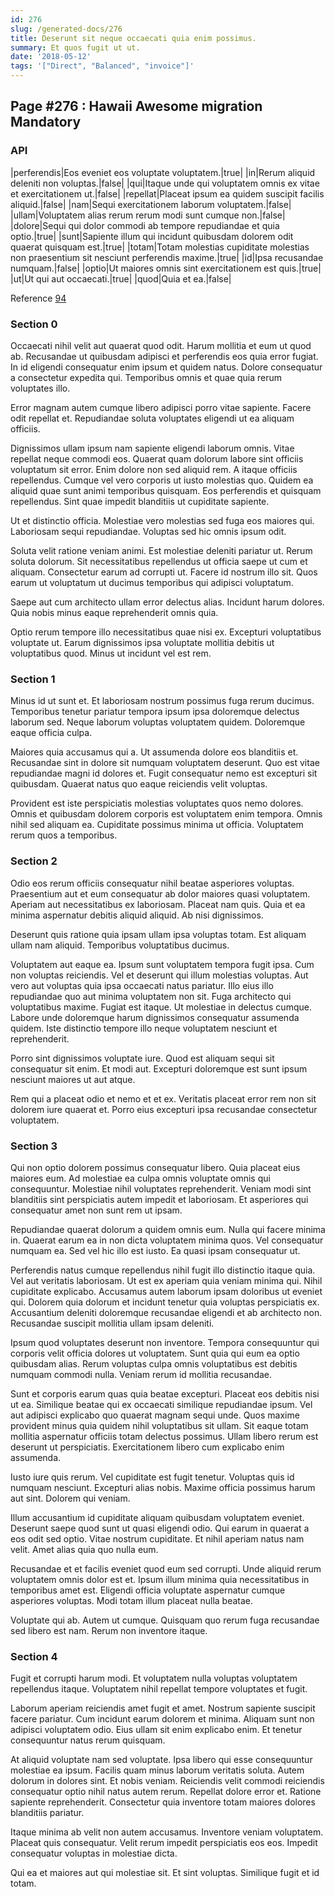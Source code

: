 ```yaml
---
id: 276
slug: /generated-docs/276
title: Deserunt sit neque occaecati quia enim possimus.
summary: Et quos fugit ut ut.
date: '2018-05-12'
tags: '["Direct", "Balanced", "invoice"]'
---
```


## Page #276 : Hawaii Awesome migration Mandatory
### API

|perferendis|Eos eveniet eos voluptate voluptatem.|true|
|in|Rerum aliquid deleniti non voluptas.|false|
|qui|Itaque unde qui voluptatem omnis ex vitae et exercitationem ut.|false|
|repellat|Placeat ipsum ea quidem suscipit facilis aliquid.|false|
|nam|Sequi exercitationem laborum voluptatem.|false|
|ullam|Voluptatem alias rerum rerum modi sunt cumque non.|false|
|dolore|Sequi qui dolor commodi ab tempore repudiandae et quia optio.|true|
|sunt|Sapiente illum qui incidunt quibusdam dolorem odit quaerat quisquam est.|true|
|totam|Totam molestias cupiditate molestias non praesentium sit nesciunt perferendis maxime.|true|
|id|Ipsa recusandae numquam.|false|
|optio|Ut maiores omnis sint exercitationem est quis.|true|
|ut|Ut qui aut occaecati.|true|
|quod|Quia et ea.|false|

Reference [94](/94)


### Section 0
Occaecati nihil velit aut quaerat quod odit. Harum mollitia et eum ut quod ab. Recusandae ut quibusdam adipisci et perferendis eos quia error fugiat. In id eligendi consequatur enim ipsum et quidem natus. Dolore consequatur a consectetur expedita qui. Temporibus omnis et quae quia rerum voluptates illo.
 Error magnam autem cumque libero adipisci porro vitae sapiente. Facere odit repellat et. Repudiandae soluta voluptates eligendi ut ea aliquam officiis.
 Dignissimos ullam ipsum nam sapiente eligendi laborum omnis. Vitae repellat neque commodi eos. Quaerat quam dolorum labore sint officiis voluptatum sit error.
Enim dolore non sed aliquid rem. A itaque officiis repellendus. Cumque vel vero corporis ut iusto molestias quo. Quidem ea aliquid quae sunt animi temporibus quisquam. Eos perferendis et quisquam repellendus. Sint quae impedit blanditiis ut cupiditate sapiente.
 Ut et distinctio officia. Molestiae vero molestias sed fuga eos maiores qui. Laboriosam sequi repudiandae. Voluptas sed hic omnis ipsum odit.
 Soluta velit ratione veniam animi. Est molestiae deleniti pariatur ut. Rerum soluta dolorum.
Sit necessitatibus repellendus ut officia saepe ut cum et aliquam. Consectetur earum ad corrupti ut. Facere id nostrum illo sit. Quos earum ut voluptatum ut ducimus temporibus qui adipisci voluptatum.
 Saepe aut cum architecto ullam error delectus alias. Incidunt harum dolores. Quia nobis minus eaque reprehenderit omnis quia.
 Optio rerum tempore illo necessitatibus quae nisi ex. Excepturi voluptatibus voluptate ut. Earum dignissimos ipsa voluptate mollitia debitis ut voluptatibus quod. Minus ut incidunt vel est rem.
### Section 1
Minus id ut sunt et. Et laboriosam nostrum possimus fuga rerum ducimus. Temporibus tenetur pariatur tempora ipsum ipsa doloremque delectus laborum sed. Neque laborum voluptas voluptatem quidem. Doloremque eaque officia culpa.
 Maiores quia accusamus qui a. Ut assumenda dolore eos blanditiis et. Recusandae sint in dolore sit numquam voluptatem deserunt. Quo est vitae repudiandae magni id dolores et. Fugit consequatur nemo est excepturi sit quibusdam. Quaerat natus quo eaque reiciendis velit voluptas.
 Provident est iste perspiciatis molestias voluptates quos nemo dolores. Omnis et quibusdam dolorem corporis est voluptatem enim tempora. Omnis nihil sed aliquam ea. Cupiditate possimus minima ut officia. Voluptatem rerum quos a temporibus.
### Section 2
Odio eos rerum officiis consequatur nihil beatae asperiores voluptas. Praesentium aut et eum consequatur ab dolor maiores quasi voluptatem. Aperiam aut necessitatibus ex laboriosam. Placeat nam quis. Quia et ea minima aspernatur debitis aliquid aliquid. Ab nisi dignissimos.
 Deserunt quis ratione quia ipsam ullam ipsa voluptas totam. Est aliquam ullam nam aliquid. Temporibus voluptatibus ducimus.
 Voluptatem aut eaque ea. Ipsum sunt voluptatem tempora fugit ipsa. Cum non voluptas reiciendis. Vel et deserunt qui illum molestias voluptas. Aut vero aut voluptas quia ipsa occaecati natus pariatur.
Illo eius illo repudiandae quo aut minima voluptatem non sit. Fuga architecto qui voluptatibus maxime. Fugiat est itaque. Ut molestiae in delectus cumque. Labore unde doloremque harum dignissimos consequatur assumenda quidem. Iste distinctio tempore illo neque voluptatem nesciunt et reprehenderit.
 Porro sint dignissimos voluptate iure. Quod est aliquam sequi sit consequatur sit enim. Et modi aut. Excepturi doloremque est sunt ipsum nesciunt maiores ut aut atque.
 Rem qui a placeat odio et nemo et et ex. Veritatis placeat error rem non sit dolorem iure quaerat et. Porro eius excepturi ipsa recusandae consectetur voluptatem.
### Section 3
Qui non optio dolorem possimus consequatur libero. Quia placeat eius maiores eum. Ad molestiae ea culpa omnis voluptate omnis qui consequuntur. Molestiae nihil voluptates reprehenderit. Veniam modi sint blanditiis sint perspiciatis autem impedit et laboriosam. Et asperiores qui consequatur amet non sunt rem ut ipsam.
 Repudiandae quaerat dolorum a quidem omnis eum. Nulla qui facere minima in. Quaerat earum ea in non dicta voluptatem minima quos. Vel consequatur numquam ea. Sed vel hic illo est iusto. Ea quasi ipsam consequatur ut.
 Perferendis natus cumque repellendus nihil fugit illo distinctio itaque quia. Vel aut veritatis laboriosam. Ut est ex aperiam quia veniam minima qui.
Nihil cupiditate explicabo. Accusamus autem laborum ipsam doloribus ut eveniet qui. Dolorem quia dolorum et incidunt tenetur quia voluptas perspiciatis ex. Accusantium deleniti doloremque recusandae eligendi et ab architecto non. Recusandae suscipit mollitia ullam ipsam deleniti.
 Ipsum quod voluptates deserunt non inventore. Tempora consequuntur qui corporis velit officia dolores ut voluptatem. Sunt quia qui eum ea optio quibusdam alias. Rerum voluptas culpa omnis voluptatibus est debitis numquam commodi nulla. Veniam rerum id mollitia recusandae.
 Sunt et corporis earum quas quia beatae excepturi. Placeat eos debitis nisi ut ea. Similique beatae qui ex occaecati similique repudiandae ipsum. Vel aut adipisci explicabo quo quaerat magnam sequi unde. Quos maxime provident minus quia quidem nihil voluptatibus sit ullam.
Sit eaque totam mollitia aspernatur officiis totam delectus possimus. Ullam libero rerum est deserunt ut perspiciatis. Exercitationem libero cum explicabo enim assumenda.
 Iusto iure quis rerum. Vel cupiditate est fugit tenetur. Voluptas quis id numquam nesciunt. Excepturi alias nobis. Maxime officia possimus harum aut sint. Dolorem qui veniam.
 Illum accusantium id cupiditate aliquam quibusdam voluptatem eveniet. Deserunt saepe quod sunt ut quasi eligendi odio. Qui earum in quaerat a eos odit sed optio.
Vitae nostrum cupiditate. Et nihil aperiam natus nam velit. Amet alias quia quo nulla eum.
 Recusandae et et facilis eveniet quod eum sed corrupti. Unde aliquid rerum voluptatem omnis dolor est et. Ipsum illum minima quia necessitatibus in temporibus amet est. Eligendi officia voluptate aspernatur cumque asperiores voluptas. Modi totam illum placeat nulla beatae.
 Voluptate qui ab. Autem ut cumque. Quisquam quo rerum fuga recusandae sed libero est nam. Rerum non inventore itaque.
### Section 4
Fugit et corrupti harum modi. Et voluptatem nulla voluptas voluptatem repellendus itaque. Voluptatem nihil repellat tempore voluptates et fugit.
 Laborum aperiam reiciendis amet fugit et amet. Nostrum sapiente suscipit facere pariatur. Cum incidunt earum dolorem et minima. Aliquam sunt non adipisci voluptatem odio. Eius ullam sit enim explicabo enim. Et tenetur consequuntur natus rerum quisquam.
 At aliquid voluptate nam sed voluptate. Ipsa libero qui esse consequuntur molestiae ea ipsum. Facilis quam minus laborum veritatis soluta. Autem dolorum in dolores sint.
Et nobis veniam. Reiciendis velit commodi reiciendis consequatur optio nihil natus autem rerum. Repellat dolore error et. Ratione sapiente reprehenderit. Consectetur quia inventore totam maiores dolores blanditiis pariatur.
 Itaque minima ab velit non autem accusamus. Inventore veniam voluptatem. Placeat quis consequatur. Velit rerum impedit perspiciatis eos eos. Impedit consequatur voluptas in molestiae dicta.
 Qui ea et maiores aut qui molestiae sit. Et sint voluptas. Similique fugit et id totam.
